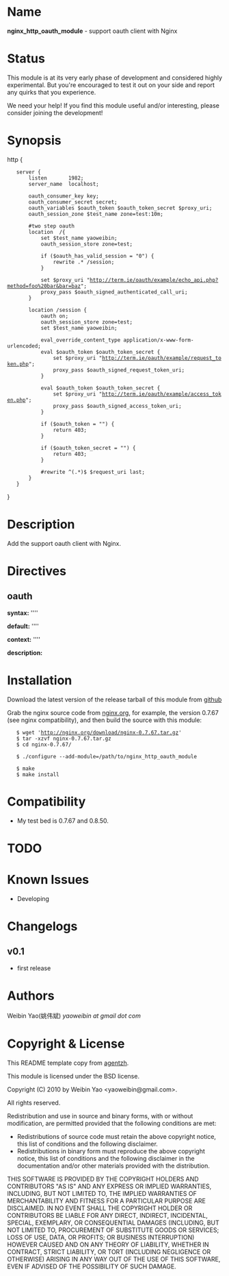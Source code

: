 ﻿= Name =

'''nginx_http_oauth_module''' - support oauth client with Nginx

= Status =

This module is at its very early phase of development and considered highly experimental. But you're encouraged to test it out on your side and report any quirks that you experience.

We need your help! If you find this module useful and/or interesting, please consider joining the development!

= Synopsis =

<geshi lang="nginx">

http {

	server {
		listen       1982;
		server_name  localhost;

		oauth_consumer_key key;
		oauth_consumer_secret secret;
		oauth_variables $oauth_token $oauth_token_secret $proxy_uri;
		oauth_session_zone $test_name zone=test:10m;

		#two step oauth
		location  /{
			set $test_name yaoweibin;
			oauth_session_store zone=test;

			if ($oauth_has_valid_session = "0") {
				rewrite .* /session;
			}

			set $proxy_uri "http://term.ie/oauth/example/echo_api.php?method=foo%20bar&bar=baz";
			proxy_pass $oauth_signed_authenticated_call_uri;
		}

		location /session {
			oauth on;
			oauth_session_store zone=test;
			set $test_name yaoweibin;

			eval_override_content_type application/x-www-form-urlencoded;
			eval $oauth_token $oauth_token_secret {
				set $proxy_uri "http://term.ie/oauth/example/request_token.php";
				proxy_pass $oauth_signed_request_token_uri;
			}

			eval $oauth_token $oauth_token_secret {
				set $proxy_uri "http://term.ie/oauth/example/access_token.php";
				proxy_pass $oauth_signed_access_token_uri;
			}

			if ($oauth_token = "") {
				return 403;
			}

			if ($oauth_token_secret = "") {
				return 403;
			}

			#rewrite ^(.*)$ $request_uri last;
		}
	}

}

</geshi>

= Description =

Add the support oauth client with Nginx.

= Directives =

== oauth ==

'''syntax:''' ''''

'''default:''' ''''

'''context:''' ''''

'''description:'''  


= Installation =

Download the latest version of the release tarball of this module from [http://github.com/yaoweibin/nginx_http_oauth_module github]

Grab the nginx source code from [http://nginx.org/ nginx.org], for example, the version 0.7.67 (see nginx compatibility), and then build the source with this module:

<geshi lang="bash">
    $ wget 'http://nginx.org/download/nginx-0.7.67.tar.gz'
    $ tar -xzvf nginx-0.7.67.tar.gz
    $ cd nginx-0.7.67/

    $ ./configure --add-module=/path/to/nginx_http_oauth_module

    $ make
    $ make install
</geshi>

    
= Compatibility =

* My test bed is 0.7.67 and 0.8.50.

= TODO =

= Known Issues =

* Developing  

= Changelogs =

== v0.1 ==
* first release

= Authors =

Weibin Yao(姚伟斌) ''yaoweibin at gmail dot com''

= Copyright & License =

This README template copy from [http://github.com/agentzh agentzh].

This module is licensed under the BSD license.

Copyright (C) 2010 by Weibin Yao <yaoweibin@gmail.com>.

All rights reserved.

Redistribution and use in source and binary forms, with or without modification, are permitted provided that the following conditions are met:

* Redistributions of source code must retain the above copyright notice, this list of conditions and the following disclaimer.
* Redistributions in binary form must reproduce the above copyright notice, this list of conditions and the following disclaimer in the documentation and/or other materials provided with the distribution.

THIS SOFTWARE IS PROVIDED BY THE COPYRIGHT HOLDERS AND CONTRIBUTORS "AS IS" AND ANY EXPRESS OR IMPLIED WARRANTIES, INCLUDING, BUT NOT LIMITED TO, THE IMPLIED WARRANTIES OF MERCHANTABILITY AND FITNESS FOR A PARTICULAR PURPOSE ARE DISCLAIMED. IN NO EVENT SHALL THE COPYRIGHT HOLDER OR CONTRIBUTORS BE LIABLE FOR ANY DIRECT, INDIRECT, INCIDENTAL, SPECIAL, EXEMPLARY, OR CONSEQUENTIAL DAMAGES (INCLUDING, BUT NOT LIMITED TO, PROCUREMENT OF SUBSTITUTE GOODS OR SERVICES; LOSS OF USE, DATA, OR PROFITS; OR BUSINESS INTERRUPTION) HOWEVER CAUSED AND ON ANY THEORY OF LIABILITY, WHETHER IN CONTRACT, STRICT LIABILITY, OR TORT (INCLUDING NEGLIGENCE OR OTHERWISE) ARISING IN ANY WAY OUT OF THE USE OF THIS SOFTWARE, EVEN IF ADVISED OF THE POSSIBILITY OF SUCH DAMAGE.

